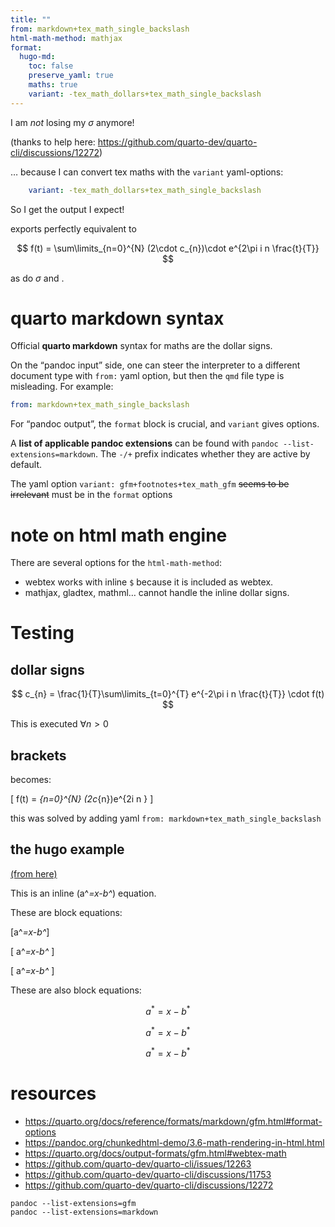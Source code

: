 ```yaml
---
title: ""
from: markdown+tex_math_single_backslash
html-math-method: mathjax
format:
  hugo-md:
    toc: false
    preserve_yaml: true
    maths: true
    variant: -tex_math_dollars+tex_math_single_backslash
---
```


I am *not* losing my $\sigma$ anymore!

(thanks to help here: <https://github.com/quarto-dev/quarto-cli/discussions/12272>)


... because I can convert tex maths with the `variant` yaml-options:

```yaml
    variant: -tex_math_dollars+tex_math_single_backslash
```


So I get the output I expect!

```{=markdown}
\[ f(t) = \sum\limits_{n=0}^{N} (2\cdot c_{n})\cdot e^{2\pi i n \frac{t}{T}} \]
```

exports perfectly equivalent to

$$ f(t) = \sum\limits_{n=0}^{N} (2\cdot c_{n})\cdot e^{2\pi i n \frac{t}{T}} $$


as do $\sigma$ and `\(\sigma\)`{=markdown}.


# quarto markdown syntax

Official **quarto markdown** syntax for maths are the dollar signs.

On the "pandoc input" side, one can steer the interpreter to a different document type with `from:` yaml option, but then the `qmd` file type is misleading.
For example:
```yaml
from: markdown+tex_math_single_backslash
```

For "pandoc output", the `format` block is crucial, and `variant` gives options. 

A **list of applicable pandoc extensions** can be found with `pandoc --list-extensions=markdown`.
The `-/+` prefix indicates whether they are active by default.


The yaml option `variant: gfm+footnotes+tex_math_gfm` ~~seems to be irrelevant~~ must be in the `format` options


# note on html math engine

There are several options for the `html-math-method`:

- webtex works with inline `$` because it is included as webtex.
- mathjax, gladtex, mathml... cannot handle the inline dollar signs.



# Testing
## dollar signs

$$ c_{n} = \frac{1}{T}\sum\limits_{t=0}^{T} e^{-2\pi i n \frac{t}{T}} \cdot f(t) $$

This is executed $\forall n>0$


## brackets

```{=markdown}
\[ f(t) = \sum\limits_{n=0}^{N} (2\cdot c_{n})\cdot e^{2\pi i n \frac{t}{T}} \]
```

becomes:

\[ f(t) = \sum\limits_{n=0}^{N} (2\cdot c_{n})\cdot e^{2\pi i n \frac{t}{T}} \]


:::{.callout-tip}
this was solved by adding yaml 
`from: markdown+tex_math_single_backslash`
:::


## the hugo example

[(from here)](https://gohugo.io/content-management/mathematics)

This is an inline \(a^*=x-b^*\) equation.

These are block equations:

\[a^*=x-b^*\]

\[ a^*=x-b^* \]

\[
a^*=x-b^*
\]

These are also block equations:

$$a^*=x-b^*$$

$$ a^*=x-b^* $$

$$
a^*=x-b^*
$$


# resources

- <https://quarto.org/docs/reference/formats/markdown/gfm.html#format-options>
- <https://pandoc.org/chunkedhtml-demo/3.6-math-rendering-in-html.html>
- <https://quarto.org/docs/output-formats/gfm.html#webtex-math>
- <https://github.com/quarto-dev/quarto-cli/issues/12263>
- <https://github.com/quarto-dev/quarto-cli/discussions/11753>
- <https://github.com/quarto-dev/quarto-cli/discussions/12272>

```
pandoc --list-extensions=gfm
pandoc --list-extensions=markdown
```


